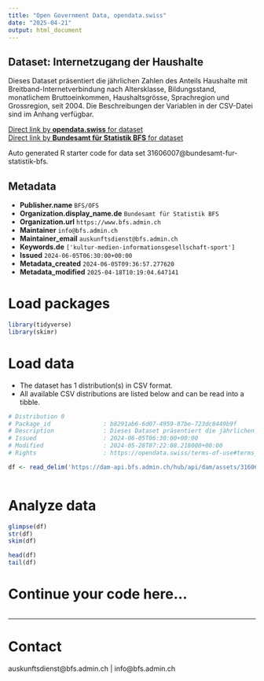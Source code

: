 ```yaml
---
title: "Open Government Data, opendata.swiss"
date: "2025-04-21"
output: html_document
---
```


## Dataset: Internetzugang der Haushalte

Dieses Dataset präsentiert die jährlichen Zahlen des Anteils Haushalte mit Breitband-Internetverbindung nach Altersklasse, Bildungsstand, monatlichem Bruttoeinkommen, Haushaltsgrösse, Sprachregion und Grossregion, seit 2004. Die Beschreibungen der Variablen in der CSV-Datei sind im Anhang verfügbar.

[Direct link by **opendata.swiss** for dataset](https://opendata.swiss/de/dataset/internetzugang-der-haushalte)<br>
[Direct link by **Bundesamt für Statistik BFS** for dataset](https://www.bfs.admin.ch/asset/de/ts-x-ind-30109)

Auto generated R starter code for data set 31606007@bundesamt-fur-statistik-bfs.

## Metadata

- **Publisher.name** `BFS/OFS`
- **Organization.display_name.de** `Bundesamt für Statistik BFS`
- **Organization.url** `https://www.bfs.admin.ch`
- **Maintainer** `info@bfs.admin.ch`
- **Maintainer_email** `auskunftsdienst@bfs.admin.ch`
- **Keywords.de** `['kultur-medien-informationsgesellschaft-sport']`
- **Issued** `2024-06-05T06:30:00+00:00`
- **Metadata_created** `2024-06-05T09:36:57.277620`
- **Metadata_modified** `2025-04-18T10:19:04.647141`


# Load packages

```r

library(tidyverse)
library(skimr)

```

# Load data

-   The dataset has 1 distribution(s) in CSV format.
-   All available CSV distributions are listed below and can be read into a tibble.

```r

# Distribution 0
# Package_id               : b8291ab6-6d07-4959-87be-723dc8449b9f
# Description              : Dieses Dataset präsentiert die jährlichen Zahlen des Anteils Haushalte mit Breitband-Internetverbindung nach Altersklasse, Bildungsstand, monatlichem Bruttoeinkommen, Haushaltsgrösse, Sprachregion und Grossregion, seit 2004. Die Beschreibungen der Variablen in der CSV-Datei sind im Anhang verfügbar.
# Issued                   : 2024-06-05T06:30:00+00:00
# Modified                 : 2024-05-28T07:22:08.218000+00:00
# Rights                   : https://opendata.swiss/terms-of-use#terms_by_ask

df <- read_delim('https://dam-api.bfs.admin.ch/hub/api/dam/assets/31606013/master')



```

# Analyze data

```r

glimpse(df)
str(df)
skim(df)

head(df)
tail(df)

```

# Continue your code here...

```r

```

------------------------------------------------------------------------

# Contact

auskunftsdienst@bfs.admin.ch | info@bfs.admin.ch
